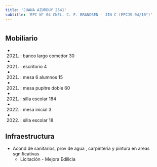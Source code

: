 ```yaml
---
title: 'JUANA AZURDUY 2541'
subtitle: 'EPC N° 04 CNEL. C. F. BRANDSEN - JIN C (EPCJS 04/10°)'
---
```


#


## Mobiliario

*  (2021) : banco largo comedor 30 

*  (2021) : escritorio 4 

*  (2021) : mesa 6 alumnos 15 

*  (2021) : mesa pupitre doble 60 

*  (2021) : silla escolar 184 

*  (2022) : mesa inicial 3 

*  (2022) : silla escolar 18 



## Infraestructura

* Acond de sanitarios, prov de agua , carpinteria y pintura en areas sgnificativas 
    + Licitación - Mejora Edilicia 




